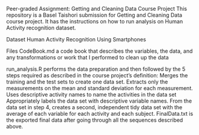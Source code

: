 Peer-graded Assignment: Getting and Cleaning Data Course Project
This repository is a Basel Taishori submission for Getting and Cleaning Data course project. It has the instructions on how to run analysis on Human Activity recognition dataset.

Dataset
Human Activity Recognition Using Smartphones

Files
CodeBook.md a code book that describes the variables, the data, and any transformations or work that I performed to clean up the data

run_analysis.R performs the data preparation and then followed by the 5 steps required as described in the course project’s definition:
Merges the training and the test sets to create one data set.
Extracts only the measurements on the mean and standard deviation for each measurement.
Uses descriptive activity names to name the activities in the data set
Appropriately labels the data set with descriptive variable names.
From the data set in step 4, creates a second, independent tidy data set with the average of each variable for each activity and each subject.
FinalData.txt is the exported final data after going through all the sequences described above.

